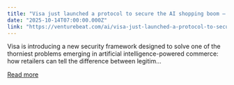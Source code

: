 ```yaml
---
title: "Visa just launched a protocol to secure the AI shopping boom — here’s what it means for merchants"
date: "2025-10-14T07:00:00.000Z"
link: "https://venturebeat.com/ai/visa-just-launched-a-protocol-to-secure-the-ai-shopping-boom-heres-what-it"
---
```


Visa is introducing a new security framework designed to solve one of the thorniest problems emerging in artificial intelligence-powered commerce: how retailers can tell the difference between legitim...

[Read more](https://venturebeat.com/ai/visa-just-launched-a-protocol-to-secure-the-ai-shopping-boom-heres-what-it)

